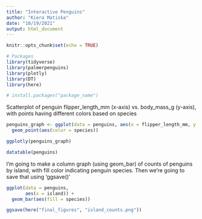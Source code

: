 ```yaml
---
title: "Interactive Penguins"
author: "Kiera Matiska"
date: "10/19/2021"
output: html_document
---
```


```r
knitr::opts_chunk$set(echo = TRUE)

# Packages
library(tidyverse)
library(palmerpenguins)
library(plotly)
library(DT)
library(here)

# install.packages("package_name")
```

Scatterplot of penguin flipper_length_mm (x-axis) vs. body_mass_g (y-axis), with points having different colors based on species

```r
penguins_graph <- ggplot(data = penguins, aes(x = flipper_length_mm, y = body_mass_g)) +
  geom_point(aes(color = species))

ggplotly(penguins_graph)
```

```r
datatable(penguins)
```

I'm going to make a column graph (using geom_bar) of counts of penguins by island, with fill color indicating penguin species. Then we're going to save that using 'ggsave()'

```r
ggplot(data = penguins,
       aes(x = island)) +
  geom_bar(aes(fill = species))

ggsave(here("final_figures", "island_counts.png"))
```

